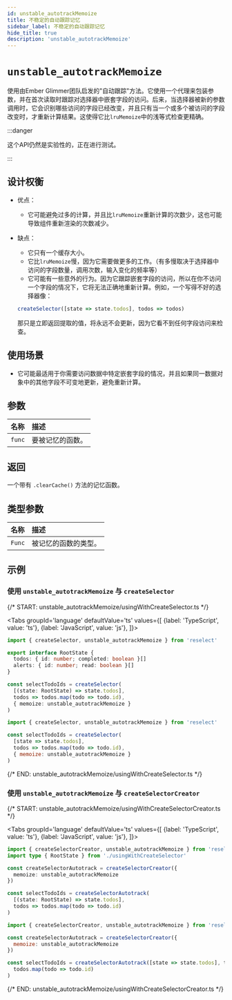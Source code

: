 ```yaml
---
id: unstable_autotrackMemoize
title: 不稳定的自动跟踪记忆
sidebar_label: 不稳定的自动跟踪记忆
hide_title: true
description: 'unstable_autotrackMemoize'
---
```



# `unstable_autotrackMemoize`

使用由Ember Glimmer团队启发的"自动跟踪"方法。它使用一个代理来包装参数，并在首次读取时跟踪对选择器中嵌套字段的访问。后来，当选择器被新的参数调用时，它会识别哪些访问的字段已经改变，并且只有当一个或多个被访问的字段改变时，才重新计算结果。这使得它比`lruMemoize`中的浅等式检查更精确。

:::danger

这个API仍然是实验性的，正在进行测试。

:::

## 设计权衡

- 优点：

  - 它可能避免过多的计算，并且比`lruMemoize`重新计算的次数少，这也可能导致组件重新渲染的次数减少。

- 缺点：

  - 它只有一个缓存大小。
  - 它比`lruMemoize`慢，因为它需要做更多的工作。（有多慢取决于选择器中访问的字段数量，调用次数，输入变化的频率等）
  - 它可能有一些意外的行为。因为它跟踪嵌套字段的访问，所以在你不访问一个字段的情况下，它将无法正确地重新计算。例如，一个写得不好的选择器像：

  ```ts
  createSelector([state => state.todos], todos => todos)
  ```

  那只是立即返回提取的值，将永远不会更新，因为它看不到任何字段访问来检查。

## 使用场景

- 它可能最适用于你需要访问数据中特定嵌套字段的情况，并且如果同一数据对象中的其他字段不可变地更新，避免重新计算。

## 参数

| 名称   | 描述                  |
| :----- | :--------------------------- |
| `func` | 要被记忆的函数。 |

## 返回

一个带有 `.clearCache()` 方法的记忆函数。

## 类型参数

| 名称   | 描述                                |
| :----- | :----------------------------------------- |
| `Func` | 被记忆的函数的类型。 |

## 示例

### 使用 `unstable_autotrackMemoize` 与 `createSelector`

{/* START: unstable_autotrackMemoize/usingWithCreateSelector.ts */}

<Tabs
  groupId='language'
  defaultValue='ts'
  values={[
    {label: 'TypeScript', value: 'ts'},
    {label: 'JavaScript', value: 'js'},
  ]}>
  <TabItem value='ts'>

```ts title="unstable_autotrackMemoize/usingWithCreateSelector.ts"
import { createSelector, unstable_autotrackMemoize } from 'reselect'

export interface RootState {
  todos: { id: number; completed: boolean }[]
  alerts: { id: number; read: boolean }[]
}

const selectTodoIds = createSelector(
  [(state: RootState) => state.todos],
  todos => todos.map(todo => todo.id),
  { memoize: unstable_autotrackMemoize }
)
```

  </TabItem>
  <TabItem value='js'>

```js title="unstable_autotrackMemoize/usingWithCreateSelector.js"
import { createSelector, unstable_autotrackMemoize } from 'reselect'

const selectTodoIds = createSelector(
  [state => state.todos],
  todos => todos.map(todo => todo.id),
  { memoize: unstable_autotrackMemoize }
)
```

  </TabItem>
</Tabs>

{/* END: unstable_autotrackMemoize/usingWithCreateSelector.ts */}

### 使用 `unstable_autotrackMemoize` 与 `createSelectorCreator`

{/* START: unstable_autotrackMemoize/usingWithCreateSelectorCreator.ts */}

<Tabs
  groupId='language'
  defaultValue='ts'
  values={[
    {label: 'TypeScript', value: 'ts'},
    {label: 'JavaScript', value: 'js'},
  ]}>
  <TabItem value='ts'>

```ts title="unstable_autotrackMemoize/usingWithCreateSelectorCreator.ts"
import { createSelectorCreator, unstable_autotrackMemoize } from 'reselect'
import type { RootState } from './usingWithCreateSelector'

const createSelectorAutotrack = createSelectorCreator({
  memoize: unstable_autotrackMemoize
})

const selectTodoIds = createSelectorAutotrack(
  [(state: RootState) => state.todos],
  todos => todos.map(todo => todo.id)
)
```

  </TabItem>
  <TabItem value='js'>

```js title="unstable_autotrackMemoize/usingWithCreateSelectorCreator.js"
import { createSelectorCreator, unstable_autotrackMemoize } from 'reselect'

const createSelectorAutotrack = createSelectorCreator({
  memoize: unstable_autotrackMemoize
})

const selectTodoIds = createSelectorAutotrack([state => state.todos], todos =>
  todos.map(todo => todo.id)
)
```

  </TabItem>
</Tabs>

{/* END: unstable_autotrackMemoize/usingWithCreateSelectorCreator.ts */}

